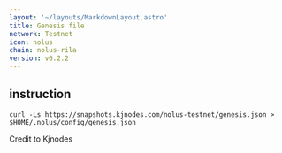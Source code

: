 ```yaml
---
layout: '~/layouts/MarkdownLayout.astro'
title: Genesis file
network: Testnet
icon: nolus
chain: nolus-rila
version: v0.2.2
---
```

## instruction

```
curl -Ls https://snapshots.kjnodes.com/nolus-testnet/genesis.json > $HOME/.nolus/config/genesis.json
```
Credit to Kjnodes